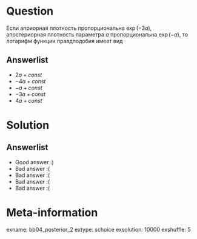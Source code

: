 Question
========

Если априорная плотность пропорциональна $\exp(-3a)$,  
апостериорная плотность параметра $a$ пропорциональна $\exp(-a)$, то логарифм функции правдподобия имеет вид

Answerlist
----------
*  $2a + const$
*  $-4a + const$
*  $-a + const$
*  $-3a + const$
*  $4a + const$

Solution
========

Answerlist
----------
*  Good answer :)
*  Bad answer :(
*  Bad answer :(
*  Bad answer :(
*  Bad answer :(

Meta-information
================
exname: bb04_posterior_2
extype: schoice
exsolution: 10000
exshuffle: 5
